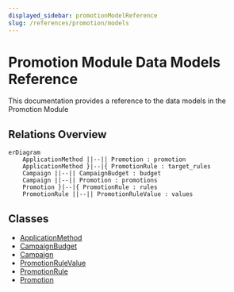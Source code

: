 ```yaml
---
displayed_sidebar: promotionModelReference
slug: /references/promotion/models
---
```



# Promotion Module Data Models Reference

This documentation provides a reference to the data models in the Promotion Module

## Relations Overview

```mermaid
erDiagram
	ApplicationMethod ||--|| Promotion : promotion
	ApplicationMethod }|--|{ PromotionRule : target_rules
	Campaign ||--|| CampaignBudget : budget
	Campaign ||--|| Promotion : promotions
	Promotion }|--|{ PromotionRule : rules
	PromotionRule ||--|| PromotionRuleValue : values

```

## Classes

- [ApplicationMethod](../../promotion_models/classes/promotion_models.ApplicationMethod/page.mdx)
- [CampaignBudget](../../promotion_models/classes/promotion_models.CampaignBudget/page.mdx)
- [Campaign](../../promotion_models/classes/promotion_models.Campaign/page.mdx)
- [PromotionRuleValue](../../promotion_models/classes/promotion_models.PromotionRuleValue/page.mdx)
- [PromotionRule](../../promotion_models/classes/promotion_models.PromotionRule/page.mdx)
- [Promotion](../../promotion_models/classes/promotion_models.Promotion/page.mdx)
